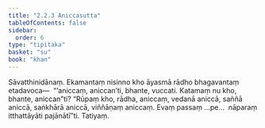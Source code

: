 ```yaml
---
title: "2.2.3 Aniccasutta"
tableOfContents: false
sidebar:
  order: 6
type: "tipitaka"
basket: "su"
book: "khan"
---
```



<DynamicBreadcrumb />

<Division number="172" book="khan" bookNo="13" page="159">

<Paragraph number="852" book="khan">
Sāvatthinidānaṃ. Ekamantaṃ nisinno kho āyasmā rādho bhagavantaṃ etadavoca—  “‘aniccaṃ, aniccan’ti, bhante, vuccati. Katamaṃ nu kho, bhante, aniccan”ti? “Rūpaṃ kho, rādha, aniccaṃ, vedanā aniccā, saññā aniccā, saṅkhārā aniccā, viññāṇaṃ aniccaṃ. Evaṃ passaṃ …pe…  nāparaṃ itthattāyāti pajānātī”ti.

</Paragraph>
</Division>

<Paragraph number="853" type="center" book="khan">
Tatiyaṃ.
</Paragraph>